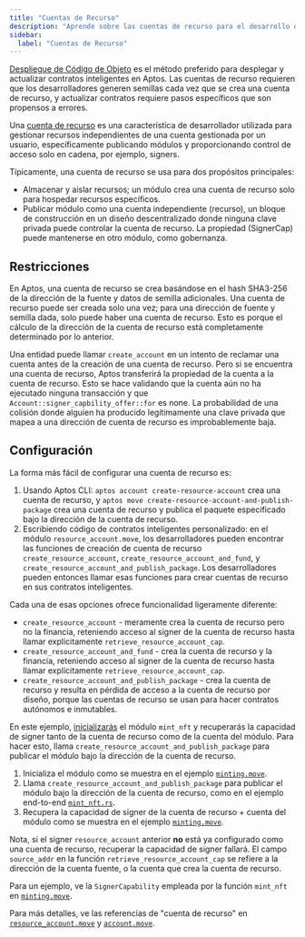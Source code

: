 ```yaml
---
title: "Cuentas de Recurso"
description: "Aprende sobre las cuentas de recurso para el desarrollo de contratos inteligentes Move en Aptos."
sidebar:
  label: "Cuentas de Recurso"
---
```


[Despliegue de Código de Objeto](/es/build/smart-contracts/deployment) es el método preferido para desplegar y actualizar contratos inteligentes en Aptos. Las cuentas de recurso requieren que los desarrolladores generen semillas
cada vez que se crea una cuenta de recurso, y actualizar contratos requiere pasos específicos que son propensos a errores.

Una [cuenta de recurso](https://github.com/aptos-labs/aptos-core/blob/main/aptos-move/framework/aptos-framework/sources/resource_account.move)
es una característica de desarrollador utilizada para gestionar recursos independientes de una cuenta
gestionada por un usuario, específicamente publicando módulos y proporcionando control de acceso
solo en cadena, por ejemplo, signers.

Típicamente, una cuenta de recurso se usa para dos propósitos principales:

- Almacenar y aislar recursos; un módulo crea una cuenta de recurso solo para hospedar
  recursos específicos.
- Publicar módulo como una cuenta independiente (recurso), un bloque de construcción en un
  diseño descentralizado donde ninguna clave privada puede controlar la cuenta de recurso. La
  propiedad (SignerCap) puede mantenerse en otro módulo, como gobernanza.

## Restricciones

En Aptos, una cuenta de recurso se crea basándose en el hash SHA3-256 de la
dirección de la fuente y datos de semilla adicionales. Una cuenta de recurso puede ser creada
solo una vez; para una dirección de fuente y semilla dada, solo puede haber una cuenta de
recurso. Esto es porque el cálculo de la dirección de la cuenta de recurso está
completamente determinado por lo anterior.

Una entidad puede llamar `create_account` en un intento de reclamar una cuenta antes de
la creación de una cuenta de recurso. Pero si se encuentra una cuenta de recurso, Aptos
transferirá la propiedad de la cuenta a la cuenta de recurso. Esto se hace
validando que la cuenta aún no ha ejecutado ninguna transacción y que
`Account::signer_capbility_offer::for` es none. La probabilidad de una
colisión donde alguien ha producido legítimamente una clave privada que mapea a una
dirección de cuenta de recurso es improbablemente baja.

## Configuración

La forma más fácil de configurar una cuenta de recurso es:

1. Usando Aptos CLI: `aptos account create-resource-account` crea una cuenta de
   recurso, y `aptos move create-resource-account-and-publish-package` crea una
   cuenta de recurso y publica el paquete especificado bajo la dirección de la cuenta de recurso.
2. Escribiendo código de contratos inteligentes personalizado: en el módulo `resource_account.move`,
   los desarrolladores pueden encontrar las funciones de creación de cuenta de recurso
   `create_resource_account`, `create_resource_account_and_fund`, y
   `create_resource_account_and_publish_package`. Los desarrolladores pueden entonces llamar esas
   funciones para crear cuentas de recurso en sus contratos inteligentes.

Cada una de esas opciones ofrece funcionalidad ligeramente diferente:

- `create_resource_account` - meramente crea la cuenta de recurso pero no la
  financia, reteniendo acceso al signer de la cuenta de recurso hasta llamar explícitamente
  `retrieve_resource_account_cap`.
- `create_resource_account_and_fund` - crea la cuenta de recurso y la financia,
  reteniendo acceso al signer de la cuenta de recurso hasta llamar explícitamente
  `retrieve_resource_account_cap`.
- `create_resource_account_and_publish_package` - crea la cuenta de recurso
  y resulta en pérdida de acceso a la cuenta de recurso por diseño, porque
  las cuentas de recurso se usan para hacer contratos autónomos e inmutables.

En este ejemplo, [inicializarás](https://github.com/aptos-labs/aptos-core/blob/2e9d8ee759fcd3f6e831034f05c1656b1c48efc4/aptos-move/move-examples/mint_nft/sources/minting.move#L73) el módulo `mint_nft` y recuperarás
la capacidad de signer tanto de la cuenta de recurso como de la cuenta del módulo. Para hacer
esto, llama `create_resource_account_and_publish_package` para publicar el módulo
bajo la dirección de la cuenta de recurso.

1. Inicializa el módulo como se muestra en el ejemplo [`minting.move`](https://github.com/aptos-labs/aptos-core/blob/2e9d8ee759fcd3f6e831034f05c1656b1c48efc4/aptos-move/move-examples/mint_nft/sources/minting.move#L73).
2. Llama `create_resource_account_and_publish_package` para publicar el módulo
   bajo la dirección de la cuenta de recurso, como en el ejemplo end-to-end [`mint_nft.rs`](https://github.com/aptos-labs/aptos-core/blob/main/aptos-move/e2e-move-tests/src/tests/mint_nft.rs#L62).
3. Recupera la capacidad de signer de la cuenta de recurso + cuenta del módulo como se muestra
   en el ejemplo [`minting.move`](https://github.com/aptos-labs/aptos-core/blob/2e9d8ee759fcd3f6e831034f05c1656b1c48efc4/aptos-move/move-examples/mint_nft/sources/minting.move#L83).

Nota, si el signer `resource_account` anterior **no** está ya configurado como una
cuenta de recurso, recuperar la capacidad de signer fallará. El campo `source_addr`
en la función `retrieve_resource_account_cap` se refiere a la dirección de la
cuenta fuente, o la cuenta que crea la cuenta de recurso.

Para un ejemplo, ve la `SignerCapability` empleada por la función `mint_nft`
en [`minting.move`](https://github.com/aptos-labs/aptos-core/blob/2e9d8ee759fcd3f6e831034f05c1656b1c48efc4/aptos-move/move-examples/mint_nft/sources/minting.move#L143-L181).

Para más detalles, ve las referencias de "cuenta de recurso" en [`resource_account.move`](https://github.com/aptos-labs/aptos-core/blob/main/aptos-move/framework/aptos-framework/sources/resource_account.move)
y [`account.move`](https://github.com/aptos-labs/aptos-core/blob/main/aptos-move/framework/aptos-framework/sources/account/account.move).

